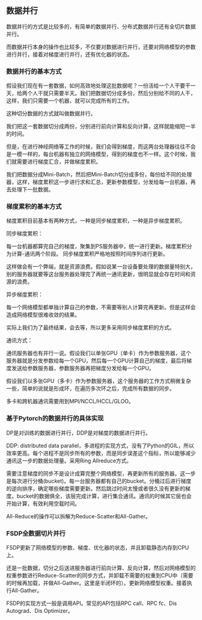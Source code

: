 
<WordCount>

## 数据并行

数据并行的方式是比较多的，有简单的数据并行、分布式数据并行还有全切片数据并行。

而数据并行本身的操作也比较多，不仅要对数据进行并行，还要对网络模型的参数进行并行，接着对梯度进行并行，还有优化器的状态。

### 数据并行的基本方式

假设我们现在有一套数据，如何高效地处理这批数据呢？一份活给一个人干要干一天，给两个人干就只需要半天。我们把数据切分成多份，然后分别给不同的人干，这样，我们只需要一个机器，就可以完成所有的工作。

这种切分数据的方式就叫做数据并行。

我们把这一套数据切分成两份，分别进行前向计算和反向计算，这样就能缩短一半的时间。

但是，在进行神经网络等工作的时候，我们会得到梯度，而这两台处理器往往不会是一模一样的，每台机器有独立的网络模型，得到的梯度也不一样。这个时候，我们就需要进行梯度汇合，并做梯度累积。

我们把数据分成Mini-Batch，然后把Mini-Batch切分成多份，每份给不同的处理器，这样，梯度累积这一步进行求和汇总，更新参数模型，分发给每一台机器，再去处理下一批数据。

### 梯度累积的基本方式

梯度累积目前基本有两种方式，一种是同步梯度累积，一种是异步梯度累积。

同步梯度累积：

每一台机器都算完自己的梯度，聚集到PS服务器中，统一进行更新。梯度累积分为计算-通讯两个阶段。
同步梯度累积严格地按照时间序列进行更新。

这样做会有一个弊端，就是资源浪费。假如说某一台设备要处理的数据量特别大，别的服务器就要等这台服务器处理完了再统一通讯更新，很明显就会存在时间和资源的浪费。


异步梯度累积：

每一个网络模型都单独计算自己的参数，不需要等别人计算完再更新。但是这样会造成网络模型很难收敛的结果。

实际上我们为了最终结果，会去等，所以更多采用同步梯度累积的方式。

通讯方式：

通讯服务器也有并行一说。假设我们以单张GPU（单卡）作为参数服务器，这个服务器就是分发参数给每一个GPU，然后每一个GPU计算自己的梯度，最后将梯度发送给参数服务器，参数服务器再把梯度分发给每一个GPU。

假设我们以多张GPU（多卡）作为参数服务器，这个服务器的工作方式稍微复杂一些，简单的说就是形成环，在遍历多次环之后，完成所有数据的同步。

多卡和跨机器通讯需要用到MPI/NCCL/HCCL/GLOO。

### 基于Pytorch的数据并行的具体实现

DP是对训练的数据进行并行，DDP是对梯度的数据进行并行。

DDP: distributed data parallel，多进程的实现方式，没有了Python的GIL，所以效率更高。每个进程不是同步所有的参数，而是同步误差这个指标，所以能够减少通讯这一步的数据处理量。采用Ring Allreduce方式。

需要注意梯度的同步不是设计成算完整个网络模型，再更新所有的服务器。这一步是每次进行分桶(bucket)。每一台服务器都有自己的bucket。分桶过后进行梯度的逆向排序，确定哪些梯度需要更新。然后跳过时间太慢或者很久没有更新的梯度。bucket的数据俱全，该层完成计算，进行集合通讯。通讯的时候其它层也会开始计算，有效利用空载时间。

All-Reduce的操作可以拆解为Reduce-Scatter和All-Gather。

### FSDP全数据切片并行

FSDP更新了网络模型的参数、梯度、优化器的状态，并且卸载静态内存到CPU上。

还是一批数据，切分之后送进服务器进行前向计算、反向计算，然后对网络模型的权重参数进行Reduce-Scatter的同步方式，并卸载不需要的权重到CPU中（需要的时候再加载，并做All-Gather。这里是半闭环的）。更新网络模型权重。接着执行All-Gather。

FSDP的实现方式一般是调用API。常见的API包括RPC call、RPC fc、Dis Autograd、Dis Optimizer。

</WordCount>